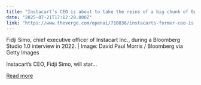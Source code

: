 ```yaml
---
title: "Instacart’s CEO is about to take the reins of a big chunk of OpenAI"
date: "2025-07-21T17:12:29.000Z"
link: "https://www.theverge.com/openai/710836/instacarts-former-ceo-is-taking-the-reins-of-a-big-chunk-of-openai"
---
```


Fidji Simo, chief executive officer of Instacart Inc., during a Bloomberg Studio 1.0 interview in 2022. | Image: David Paul Morris / Bloomberg via Getty Images	

Instacart’s CEO, Fidji Simo, will star...

[Read more](https://www.theverge.com/openai/710836/instacarts-former-ceo-is-taking-the-reins-of-a-big-chunk-of-openai)
